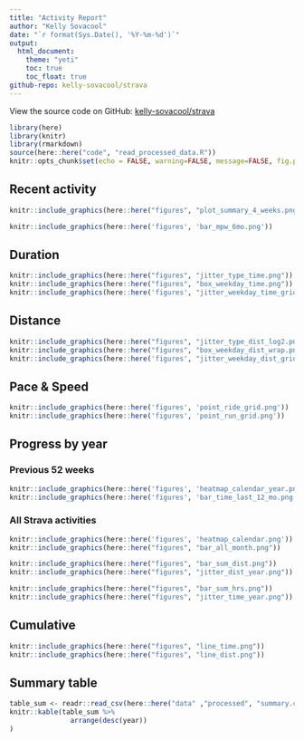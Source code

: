 ```yaml
---
title: "Activity Report"
author: "Kelly Sovacool"
date: "`r format(Sys.Date(), '%Y-%m-%d')`"
output:
  html_document:
    theme: "yeti"
    toc: true
    toc_float: true
github-repo: kelly-sovacool/strava
---
```


View the source code on GitHub: [kelly-sovacool/strava](https://github.com/kelly-sovacool/strava)

```r
library(here)
library(knitr)
library(rmarkdown)
source(here::here("code", "read_processed_data.R"))
knitr::opts_chunk$set(echo = FALSE, warning=FALSE, message=FALSE, fig.path = "figures/")
```

## Recent activity

```r
knitr::include_graphics(here::here("figures", "plot_summary_4_weeks.png"))
```


```r
knitr::include_graphics(here::here('figures', 'bar_mpw_6mo.png'))
```

## Duration

```r
knitr::include_graphics(here::here("figures", "jitter_type_time.png"))
knitr::include_graphics(here::here("figures", "box_weekday_time.png"))
knitr::include_graphics(here::here('figures', "jitter_weekday_time_grid.png"))
```

## Distance

```r
knitr::include_graphics(here::here("figures", "jitter_type_dist_log2.png"))
knitr::include_graphics(here::here("figures", "box_weekday_dist_wrap.png"))
knitr::include_graphics(here::here('figures', "jitter_weekday_dist_grid.png"))
```

## Pace & Speed

```r
knitr::include_graphics(here::here('figures', 'point_ride_grid.png'))
knitr::include_graphics(here::here('figures', 'point_run_grid.png'))
```

## Progress by year

### Previous 52 weeks
```r
knitr::include_graphics(here::here('figures', 'heatmap_calendar_year.png'))
knitr::include_graphics(here::here('figures', 'bar_time_last_12_mo.png'))
```

### All Strava activities
```r
knitr::include_graphics(here::here('figures', 'heatmap_calendar.png'))
knitr::include_graphics(here::here("figures", "bar_all_month.png"))
```

```r
knitr::include_graphics(here::here("figures", "bar_sum_dist.png"))
knitr::include_graphics(here::here("figures", "jitter_dist_year.png"))
```

```r
knitr::include_graphics(here::here("figures", "bar_sum_hrs.png"))
knitr::include_graphics(here::here("figures", "jitter_time_year.png"))
```

## Cumulative

```r
knitr::include_graphics(here::here("figures", "line_time.png"))
knitr::include_graphics(here::here("figures", "line_dist.png"))
```

## Summary table

```r
table_sum <- readr::read_csv(here::here("data" ,"processed", "summary.csv"))
knitr::kable(table_sum %>% 
               arrange(desc(year))
)
```
